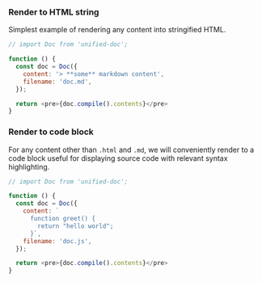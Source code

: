 
### Render to HTML string

Simplest example of rendering any content into stringified HTML.

```js live=true
// import Doc from 'unified-doc';

function () {
  const doc = Doc({
    content: '> **some** markdown content',
    filename: 'doc.md',
  });

  return <pre>{doc.compile().contents}</pre>
}
```

### Render to code block

For any content other than `.html` and `.md`, we will conveniently render to a code block useful for displaying source code with relevant syntax highlighting.

```js live=true
// import Doc from 'unified-doc';

function () {
  const doc = Doc({
    content: `
      function greet() {
        return "hello world";
      }`,
    filename: 'doc.js',
  });

  return <pre>{doc.compile().contents}</pre>
}
```
